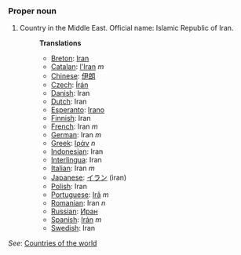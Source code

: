 ===Proper noun===

# Country in the Middle East. Official name: Islamic Republic of Iran.
#:'''Translations'''
#:*[[Breton]]: [[Iran]]
#:*[[Catalan]]: [[l'Iran]] ''m''
#:*[[Chinese]]: [[伊朗]]
#:*[[Czech]]: [[Írán]]
#:*[[Danish]]: Iran
#:*[[Dutch]]: Iran
#:*[[Esperanto]]: [[Irano]]
#:*[[Finnish]]: Iran
#:*[[French]]: Iran ''m''
#:*[[German]]: Iran ''m''
#:*[[Greek]]: [[Ιράν]] ''n''
#:*[[Indonesian]]: Iran
#:*[[Interlingua]]: Iran
#:*[[Italian]]: Iran ''m''
#:*[[Japanese]]: [[イラン]] (iran)
#:*[[Polish]]: Iran
#:*[[Portuguese]]: [[Irã]] ''m''
#:*[[Romanian]]: Iran ''n''
#:*[[Russian]]: [[Иран]]
#:*[[Spanish]]: [[Irán]] ''m''
#:*[[Swedish]]: Iran

''See'': [[Countries of the world]]